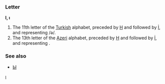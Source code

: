 ===Letter===
'''I, ı'''

#The 11th letter of the [[Turkish]] alphabet, preceded by [[h|H]] and followed by [[İ]], and representing /ə/.
#The 13th letter of the [[Azeri]] alphabet, preceded by [[h|H]] and followed by [[İ]], and representing {{IPAchar|/ɨ/}}.

===See also===
*[[ы|Ы]]

[[Category:Latin letters|ı]]